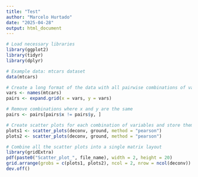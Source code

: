 ```yaml
---
title: "Test"
author: "Marcelo Hurtado"
date: "2025-04-28"
output: html_document
---
```


```r
# Load necessary libraries
library(ggplot2)
library(tidyr)
library(dplyr)

# Example data: mtcars dataset
data(mtcars)

# Create a long format of the data with all pairwise combinations of variables
vars <- names(mtcars)
pairs <- expand.grid(x = vars, y = vars)

# Remove combinations where x and y are the same
pairs <- pairs[pairs$x != pairs$y, ]

# Create scatter plots for each combination of variables and store them in a list
plots1 <- scatter_plots(deconv, ground, method = "pearson")
plots2 <- scatter_plots(deconv, ground, method = "pearson")

# Combine all the scatter plots into a single matrix layout
library(gridExtra)
pdf(paste0("Scatter_plot_", file_name), width = 2, height = 20)
grid.arrange(grobs = c(plots1, plots2), ncol = 2, nrow = ncol(deconv))
dev.off()
```